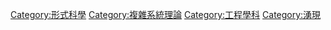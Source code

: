 {{Commonscat|Systems theory}}

[[Category:形式科學|Category:形式科學]]
[[Category:複雜系統理論|Category:複雜系統理論]]
[[Category:工程學科|Category:工程學科]]
[[Category:湧現|Category:湧現]]